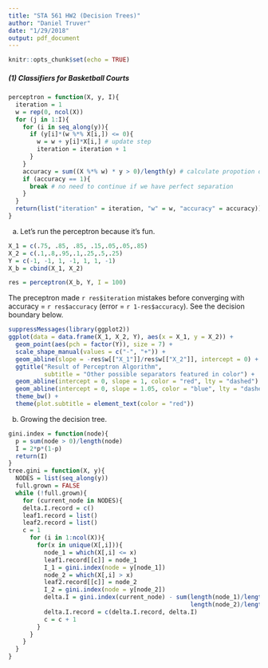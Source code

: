 ```yaml
---
title: "STA 561 HW2 (Decision Trees)"
author: "Daniel Truver"
date: "1/29/2018"
output: pdf_document
---
```


```r
knitr::opts_chunk$set(echo = TRUE)
```

##### (1) Classifiers for Basketball Courts  

```r
perceptron = function(X, y, I){
  iteration = 1
  w = rep(0, ncol(X))
  for (j in 1:I){
    for (i in seq_along(y)){
      if (y[i]*(w %*% X[i,]) <= 0){
        w = w + y[i]*X[i,] # update step
        iteration = iteration + 1
      }
    }
    accuracy = sum((X %*% w) * y > 0)/length(y) # calculate propotion of correctly classified point
    if (accuracy == 1){ 
      break # no need to continue if we have perfect separation
    } 
  }
  return(list("iteration" = iteration, "w" = w, "accuracy" = accuracy))
}
```

(a) Let's run the perceptron because it's fun. 

```r
X_1 = c(.75, .85, .85, .15,.05,.05,.85)
X_2 = c(.1,.8,.95,.1,.25,.5,.25)
Y = c(-1, -1, 1, -1, 1, 1, -1)
X_b = cbind(X_1, X_2)
```

```r
res = perceptron(X_b, Y, I = 100)
```

The preceptron made `r res$iteration` mistakes before converging with accuracy = `r res$accuracy` (error = `r 1-res$accuracy`). See the decision boundary below. 

```r
suppressMessages(library(ggplot2))
ggplot(data = data.frame(X_1, X_2, Y), aes(x = X_1, y = X_2)) +
  geom_point(aes(pch = factor(Y)), size = 7) +
  scale_shape_manual(values = c("-", "+")) +
  geom_abline(slope = -res$w[["X_1"]]/res$w[["X_2"]], intercept = 0) +
  ggtitle("Result of Perceptron Algorithm",
          subtitle = "Other possible separators featured in color") +
  geom_abline(intercept = 0, slope = 1, color = "red", lty = "dashed") + 
  geom_abline(intercept = 0, slope = 1.05, color = "blue", lty = "dashed") +
  theme_bw() + 
  theme(plot.subtitle = element_text(color = "red"))
```  

(b) Growing the decision tree.

```r
gini.index = function(node){
  p = sum(node > 0)/length(node)
  I = 2*p*(1-p)
  return(I)
}
tree.gini = function(X, y){
  NODES = list(seq_along(y))
  full.grown = FALSE
  while (!full.grown){
    for (current_node in NODES){
    delta.I.record = c()
    leaf1.record = list()
    leaf2.record = list()
    c = 1
      for (i in 1:ncol(X)){
        for(x in unique(X[,i])){
          node_1 = which(X[,i] <= x)
          leaf1.record[[c]] = node_1
          I_1 = gini.index(node = y[node_1])
          node_2 = which(X[,i] > x)
          leaf2.record[[c]] = node_2
          I_2 = gini.index(node = y[node_2])
          delta.I = gini.index(current_node) - sum(length(node_1)/length(current_node)*I_1,
                                                   length(node_2)/length(current_node)*I_2)
          delta.I.record = c(delta.I.record, delta.I)
          c = c + 1
        }
      }  
    }
  }  
}
```

